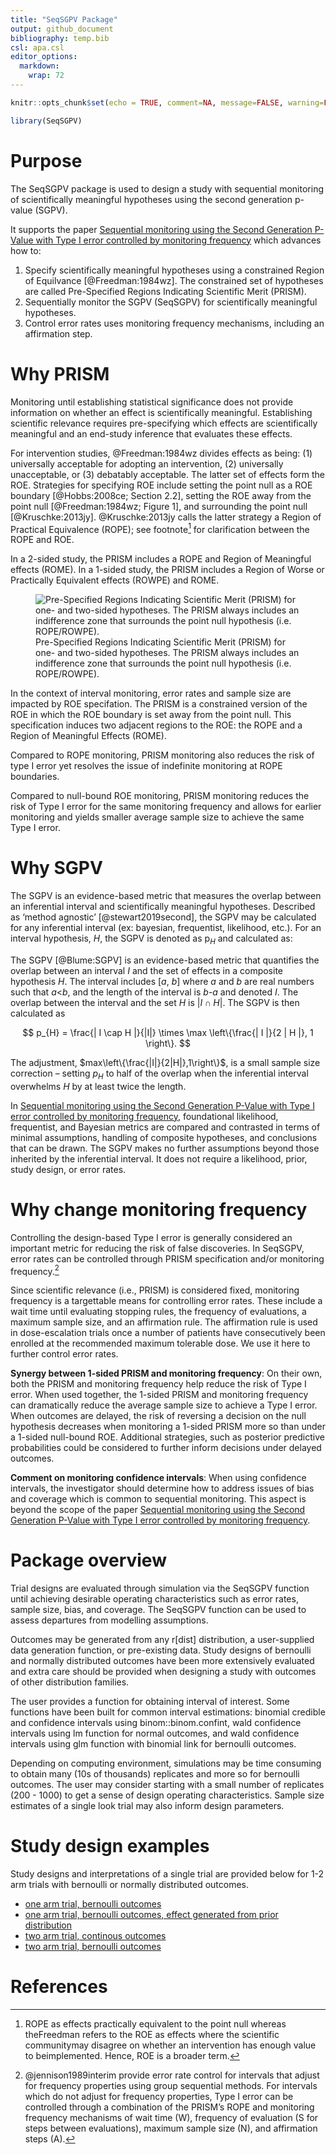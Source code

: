 ```yaml
---
title: "SeqSGPV Package"
output: github_document
bibliography: temp.bib
csl: apa.csl
editor_options: 
  markdown: 
    wrap: 72
---
```


```r
knitr::opts_chunk$set(echo = TRUE, comment=NA, message=FALSE, warning=FALSE, fig.width = 8, fig.height = 8, fig.align='center', eval=TRUE)
```

```r
library(SeqSGPV)
```

# Purpose

The SeqSGPV package is used to design a study with sequential monitoring
of scientifically meaningful hypotheses using the second generation
p-value (SGPV).

It supports the paper [Sequential monitoring using the Second Generation
P-Value with Type I error controlled by monitoring
frequency](https://arxiv.org/pdf/2204.10678.pdf) which advances how to:

1.  Specify scientifically meaningful hypotheses using a constrained
    Region of Equilvance [@Freedman:1984wz]. The constrained set of
    hypotheses are called Pre-Specified Regions Indicating Scientific
    Merit (PRISM).
2.  Sequentially monitor the SGPV (SeqSGPV) for scientifically
    meaningful hypotheses.
3.  Control error rates uses monitoring frequency mechanisms, including
    an affirmation step.

# Why PRISM

Monitoring until establishing statistical significance does not provide
information on whether an effect is scientifically meaningful.
Establishing scientific relevance requires pre-specifying which effects
are scientifically meaningful and an end-study inference that evaluates
these effects.

For intervention studies, @Freedman:1984wz divides effects as being: (1)
universally acceptable for adopting an intervention, (2) universally
unacceptable, or (3) debatably acceptable. The latter set of effects
form the ROE. Strategies for specifying ROE include setting the point
null as a ROE boundary [@Hobbs:2008ce; Section 2.2], setting the ROE
away from the point null [@Freedman:1984wz; Figure 1], and surrounding
the point null [@Kruschke:2013jy]. @Kruschke:2013jy calls the latter
strategy a Region of Practical Equivalence (ROPE); see footnote[^1] for
clarification between the ROPE and ROE.

[^1]: ROPE as effects practically equivalent to the point null whereas
    theFreedman refers to the ROE as effects where the scientific
    communitymay disagree on whether an intervention has enough value to
    beimplemented. Hence, ROE is a broader term.

In a 2-sided study, the PRISM includes a ROPE and Region of Meaningful
effects (ROME). In a 1-sided study, the PRISM includes a Region of Worse
or Practically Equivalent effects (ROWPE) and ROME.

![Pre-Specified Regions Indicating Scientific Merit (PRISM) for one- and
two-sided hypotheses. The PRISM always includes an indifference zone
that surrounds the point null hypothesis (i.e.
ROPE/ROWPE).](images/AMwithSGPV_Figsv09_1.jpg)

In the context of interval monitoring, error rates and sample size are
impacted by ROE specifation. The PRISM is a constrained version of the
ROE in which the ROE boundary is set away from the point null. This
specification induces two adjacent regions to the ROE: the ROPE and a
Region of Meaningful Effects (ROME).

Compared to ROPE monitoring, PRISM monitoring also reduces the risk of
type I error yet resolves the issue of indefinite monitoring at ROPE
boundaries.

Compared to null-bound ROE monitoring, PRISM monitoring reduces the risk
of Type I error for the same monitoring frequency and allows for earlier
monitoring and yields smaller average sample size to achieve the same
Type I error.

# Why SGPV

The SGPV is an evidence-based metric that measures the overlap between
an inferential interval and scientifically meaningful hypotheses.
Described as 'method agnostic' [@stewart2019second], the SGPV may be
calculated for any inferential interval (ex: bayesian, frequentist,
likelihood, etc.). For an interval hypothesis, $H$, the SGPV is denoted
as p$_H$ and calculated as:

The SGPV [@Blume:SGPV] is an evidence-based metric that quantifies the
overlap between an interval $I$ and the set of effects in a composite
hypothesis *H*. The interval includes [*a*, *b*] where *a* and *b* are
real numbers such that *a*\<*b*, and the length of the interval is *b-a*
and denoted $I$. The overlap between the interval and the set *H* is
$\left| I \cap H \right|$. The SGPV is then calculated as

$$
p_{H} = \frac{| I \cap H |}{|I|} \times \max \left\{\frac{| I |}{2 | H |}, 1 \right\}.
$$

\noindent The adjustment, $max\left\{\frac{|I|}{2|H|},1\right\}$, is a
small sample size correction – setting $p_H$ to half of the overlap when
the inferential interval overwhelms $H$ by at least twice the length.

In [Sequential monitoring using the Second Generation P-Value with Type
I error controlled by monitoring
frequency](https://arxiv.org/pdf/2204.10678.pdf), foundational
likelihood, frequentist, and Bayesian metrics are compared and
contrasted in terms of minimal assumptions, handling of composite
hypotheses, and conclusions that can be drawn. The SGPV makes no further
assumptions beyond those inherited by the inferential interval. It does
not require a likelihood, prior, study design, or error rates.

# Why change monitoring frequency

Controlling the design-based Type I error is generally considered an
important metric for reducing the risk of false discoveries. In SeqSGPV,
error rates can be controlled through PRISM specification and/or
monitoring frequency.[^2]

[^2]: @jennison1989interim provide error rate control for intervals that
    adjust for frequency properties using group sequential methods. For
    intervals which do not adjust for frequency properties, Type I error
    can be controlled through a combination of the PRISM's ROPE and
    monitoring frequency mechanisms of wait time (W), frequency of
    evaluation (S for steps between evaluations), maximum sample size
    (N), and affirmation steps (A).

Since scientific relevance (i.e., PRISM) is considered fixed, monitoring
frequency is a targettable means for controlling error rates. These
include a wait time until evaluating stopping rules, the frequency of
evaluations, a maximum sample size, and an affirmation rule. The
affirmation rule is used in dose-escalation trials once a number of
patients have consecutively been enrolled at the recommended maximum
tolerable dose. We use it here to further control error rates.

**Synergy between 1-sided PRISM and monitoring frequency**: On their
own, both the PRISM and monitoring frequency help reduce the risk of
Type I error. When used together, the 1-sided PRISM and monitoring
frequency can dramatically reduce the average sample size to achieve a
Type I error. When outcomes are delayed, the risk of reversing a
decision on the null hypothesis decreases when monitoring a 1-sided
PRISM more so than under a 1-sided null-bound ROE. Additional
strategies, such as posterior predictive probabilities could be
considered to further inform decisions under delayed outcomes.

**Comment on monitoring confidence intervals**: When using confidence
intervals, the investigator should determine how to address issues of
bias and coverage which is common to sequential monitoring. This aspect
is beyond the scope of the paper [Sequential monitoring using the Second
Generation P-Value with Type I error controlled by monitoring
frequency](https://arxiv.org/pdf/2204.10678.pdf).

# Package overview

Trial designs are evaluated through simulation via the SeqSGPV function
until achieving desirable operating characteristics such as error rates,
sample size, bias, and coverage. The SeqSGPV function can be used to
assess departures from modelling assumptions.

Outcomes may be generated from any r[dist] distribution, a user-supplied
data generation function, or pre-existing data. Study designs of
bernoulli and normally distributed outcomes have been more extensively
evaluated and extra care should be provided when designing a study with
outcomes of other distribution families.

The user provides a function for obtaining interval of interest. Some
functions have been built for common interval estimations: binomial
credible and confidence intervals using binom::binom.confint, wald
confidence intervals using lm function for normal outcomes, and wald
confidence intervals using glm function with binomial link for bernoulli
outcomes.

Depending on computing environment, simulations may be time consuming to
obtain many (10s of thousands) replicates and more so for bernoulli
outcomes. The user may consider starting with a small number of
replicates (200 - 1000) to get a sense of design operating
characteristics. Sample size estimates of a single look trial may also
inform design parameters.

# Study design examples

Study designs and interpretations of a single trial are provided below
for 1-2 arm trials with bernoulli or normally distributed outcomes.

-   [one arm trial, bernoulli
    outcomes](examples/one-arm-bernoulli/README.md)
-   [one arm trial, bernoulli outcomes, effect generated from prior
    distribution](one-arm-bernoulli-prior-generated-effect/README.md)
-   [two arm trial, continous
    outcomes](examples/two-arm-trial-continuous/two-arm-continuous.md)
-   [two arm trial, bernoulli
    outcomes](examples/two-arm-bernoulli/README.md)

# References
